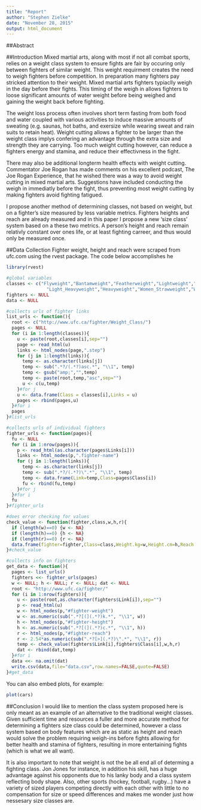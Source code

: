 ```yaml
---
title: "Report"
author: "Stephen Zielke"
date: "November 28, 2015"
output: html_document
---
```


##Abstract

##Introduction
Mixed martial arts, along with most if not all combat sports, relies on a weight class system to ensure fights are fair by occuring only between fighters of similar weight. This weight requirment creates the need to weigh fighters before competition. In preparation many fighters pay stricked attention to their weight. Mixed martial arts fighters typiaclly weigh in the day before their fights. This timing of the weigh in allows fighters to loose significant amounts of water weight before being weighed and gaining the weight back before fighting.

The weight loss process often involves short term fasting from both food and water coupled with various activities to induce massive amounts of sweating (e.g. saunas, hot baths, and exersize while wearing sweat and rain suits to retain heat). Weight cutting allows a fighter to be larger than the weight class implys confering an advantage through the extra size and strength they are carrying. Too much weight cutting however, can reduce a fighters energy and stamina, and reduce their effectivness in the fight.

There may also be additional longterm health effects with weight cutting. Commentator Joe Rogan has made comments on his excellent podcast, The Joe Rogan Experience, that he wished there was a way to avoid weight cutting in mixed martial arts. Suggestions have included conducting the weigh in immediatly before the fight, thus preventing most weight cutting by making fighters avoid fighting fatigued.

I propose another method of determining classes, not based on weight, but on a fighter's size measured by less variable metrics. Fighters heights and reach are already measured and in this paper I propose a new 'size class' system based on a these two metrics. A person's height and reach remain relativly constant over ones life, or at least fighting carreer, and thus would only be measured once.

##Data Collection
Fighter weight, height and reach were scraped from ufc.com using the rvest package. The code below accomplishes he

```r
library(rvest)

#global variables
classes <- c("Flyweight","Bantamweight","Featherweight","Lightweight","Welterweight","Middleweight",
               "Light_Heavyweight","Heavyweight","Women_Strawweight","Women_Bantamweight")
fighters <- NULL
data <- NULL

#collects urls of fighter links
list_urls <- function(){
  root <- c("http://www.ufc.ca/fighter/Weight_Class/")
  pages <- NULL
  for (i in 1:length(classes)){
    u <- paste(root,classes[i],sep="")
    page <- read_html(u)
    links <- html_nodes(page,".step")
    for (j in 1:length(links)){
      temp <- as.character(links[j])
      temp <- sub(".*?/(.*?)asc.*", "\\1", temp)
      temp <- gsub("amp;","",temp)
      temp <- paste(root,temp,"asc",sep="")
      u <- c(u,temp)
    }#for j
    u <- data.frame(Class = classes[i],Links = u)
    pages <- rbind(pages,u)
  }#for i
  pages
}#list_urls

#collects urls of individual fighters
fighter_urls <- function(pages){
  fu <- NULL
  for (i in 1:nrow(pages)){
    p <- read_html(as.character(pages$Links[i]))
    links <- html_nodes(p,".fighter-name")
    for (j in 1:length(links)){
      temp <- as.character(links[j])
      temp <- sub(".*?/(.*?)\".*", "\\1", temp)
      temp <- data.frame(Link=temp,Class=pages$Class[i])
      fu <- rbind(fu,temp)
    }#for j
  }#for i
  fu
}#fighter_urls

#does error checking for values
check_value <- function(fighter,class,w,h,r){
  if (length(w)==0) {w <- NA}
  if (length(h)==0) {h <- NA}
  if (length(r)==0) {r <- NA}
  data.frame(fighter=fighter,Class=class,Weight.kg=w,Height.cm=h,Reach.cm=r)
}#check_value

#collects info on fighters
get_data <- function(){
  pages <- list_urls()
  fighters <<- fighter_urls(pages)
  w <- NULL; h <- NULL; r <- NULL; dat <- NULL
  root <- "http://www.ufc.ca/fighter/"
  for (i in 1:nrow(fighters)){
    u <- paste(root,as.character(fighters$Link[i]),sep="")
    p <- read_html(u)
    w <- html_nodes(p,"#fighter-weight")
    w <- as.numeric(sub(".*?[(](.*?)k.*", "\\1", w))
    h <- html_nodes(p,"#fighter-height")
    h <- as.numeric(sub(".*?[(](.*?)c.*", "\\1", h))
    r <- html_nodes(p,"#fighter-reach")
    r <- 2.54*as.numeric(sub(".*?[>](.*?)\".*", "\\1", r))
    temp <- check_value(fighters$Link[i],fighters$Class[i],w,h,r)
    dat <- rbind(dat,temp)
  }#for i
  data <<- na.omit(dat)
  write.csv(data,file="data.csv",row.names=FALSE,quote=FALSE)
}#get_data
```

You can also embed plots, for example:

```r
plot(cars)
```

##Conclusion
I would like to mention the class system proposed here is only meant as an example of an alternative to the traditional weight classes. Given sufficient time and resources a fuller and more accurate method for determining a fighters size class could be determined, however a class system based on body features which are as static as height and reach would solve the problem requiring weigh-ins before fights allowing for better health and stamina of fighters, resulting in more entertaining fights (which is what we all want).

It is also important to note that weight is not the be all end all of determing a fighting class. Jon Jones for instance, in addition his skill, has a huge advantage against his opponents due to his lanky body and a class system reflecting body shape. Also, other sports (hockey, football, rugby...) have a variety of sized players competing directly with each other with little to no compensation for size or speed differences and makes me wonder just how nessesary size classes are.